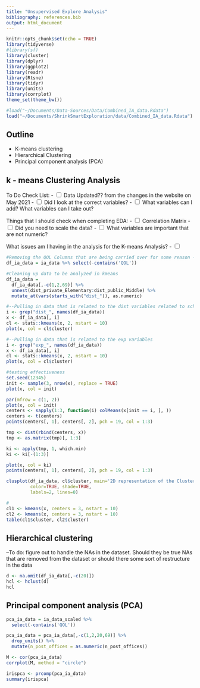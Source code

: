 ```yaml
---
title: "Unsupervised Explore Analysis"
bibliography: references.bib
output: html_document
---
```


```r
knitr::opts_chunk$set(echo = TRUE)
library(tidyverse)
#library(sf)
library(cluster)
library(dplyr)
library(ggplot2)
library(readr)
library(Rtsne)
library(tidyr)
library(units)
library(corrplot)
theme_set(theme_bw())

#load("~/Documents/Data-Sources/Data/Combined_IA_data.Rdata")
load("~/Documents/ShrinkSmartExploration/data/Combined_IA_data.Rdata") #---loading this to understand the methods but need to update the datasets

```

## Outline
- K-means clustering
- Hierarchical Clustering
- Principal component analysis (PCA)

## k - means Clustering Analysis
To Do Check List:
- <input type="checkbox" unchecked> Data Updated?? from the changes in the website on May 2021 </input>
- <input type="checkbox" unchecked> Did I look at the correct variables? </input>
- <input type="checkbox" unchecked> What variables can I add? What variables can I take out? </input>


Things that I should check when completing EDA:
- <input type="checkbox" unchecked> Correlation Matrix </input>
- <input type="checkbox" unchecked> Did you need to scale the data? </input>
- <input type="checkbox" unchecked> What variables are important that are not numeric? </input>


What issues am I having in the analysis for the K-means Analysis?
- <input type="checkbox" unchecked>  </input>

```r
#Removing the QOL Columns that are being carried over for some reason --- Will look at the after.
df_ia_data = ia_data %>% select(-contains('QOL'))

#Cleaning up data to be analyzed in kmeans
df_ia_data = 
  df_ia_data[,-c(1,2,69)] %>%
  unnest(dist_private_Elementary:dist_public_Middle) %>%
  mutate_at(vars(starts_with("dist_")), as.numeric) 

#--Pulling in data that is related to the dist variables related to schools
i <- grep("dist_", names(df_ia_data)) 
x <- df_ia_data[, i]
cl <- stats::kmeans(x, 2, nstart = 10)
plot(x, col = cl$cluster)

#--Pulling in data that is related to the exp variables
i <- grep("exp_", names(df_ia_data)) 
x <- df_ia_data[, i]
cl <- stats::kmeans(x, 2, nstart = 10)
plot(x, col = cl$cluster)

#testing effectiveness
set.seed(12345)
init <- sample(3, nrow(x), replace = TRUE)
plot(x, col = init)

par(mfrow = c(1, 2))
plot(x, col = init)
centers <- sapply(1:3, function(i) colMeans(x[init == i, ], ))
centers <- t(centers)
points(centers[, 1], centers[, 2], pch = 19, col = 1:3)

tmp <- dist(rbind(centers, x))
tmp <- as.matrix(tmp)[, 1:3]

ki <- apply(tmp, 1, which.min)
ki <- ki[-(1:3)]

plot(x, col = ki)
points(centers[, 1], centers[, 2], pch = 19, col = 1:3)

clusplot(df_ia_data, cl$cluster, main='2D representation of the Cluster solution',
         color=TRUE, shade=TRUE,
         labels=2, lines=0)

#
cl1 <- kmeans(x, centers = 3, nstart = 10)
cl2 <- kmeans(x, centers = 3, nstart = 10)
table(cl1$cluster, cl2$cluster)
```

## Hierarchical clustering
--To do: figure out to handle the NAs in the dataset. Should they be true NAs that are removed from the dataset or should there some sort of restructure in the data

```r
d <- na.omit(df_ia_data[,-c(20)])
hcl <- hclust(d)
hcl
```


## Principal component analysis (PCA)
```r
pca_ia_data = ia_data_scaled %>% 
  select(-contains('QOL'))

pca_ia_data = pca_ia_data[,-c(1,2,20,69)] %>% 
  drop_units() %>% 
  mutate(n_post_offices = as.numeric(n_post_offices)) 

M <- cor(pca_ia_data)
corrplot(M, method = "circle")  

irispca <- prcomp(pca_ia_data)
summary(irispca)

```

